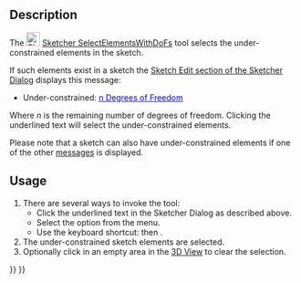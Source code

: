 <languages/>
<translate>

<!--T:7-->
{{Docnav
|[[Sketcher_JoinCurves|Join Curves]]
|[[Sketcher_SelectConstraints|Select Associated Constraints]]
|[[Sketcher_Workbench|Sketcher]]
|IconL=Sketcher_JoinCurves.svg
|IconR=Sketcher_SelectConstraints.svg‎
|IconC=Workbench_Sketcher.svg
}}

<!--T:1-->
{{GuiCommand
|Name=Sketcher SelectElementsWithDoFs
|MenuLocation=Sketch → Visual Helpers → Select Under-Constrained Elements
|Workbenches=[[Sketcher_Workbench|Sketcher]]
|Shortcut={{KEY|Z}} {{KEY|F}}
|Version=0.18
}}

==Description== <!--T:2-->

<!--T:3-->
The [[Image:Sketcher_SelectElementsWithDoFs.svg|24px]] [[Sketcher_SelectElementsWithDoFs|Sketcher SelectElementsWithDoFs]] tool selects the under-constrained elements in the sketch.

<!--T:15-->
If such elements exist in a sketch the [[Sketcher_Dialog#Sketch_Edit|Sketch Edit section of the Sketcher Dialog]] displays this message:
* Under-constrained: <span style="color:blue;text-decoration:underline;">n Degrees of Freedom</span>
Where ''n'' is the remaining number of degrees of freedom. Clicking the underlined text will select the under-constrained elements.

<!--T:16-->
Please note that a sketch can also have under-constrained elements if one of the other [[Sketcher_Dialog#Sketch_Edit|messages]] is displayed.

==Usage== <!--T:4-->

<!--T:17-->
# There are several ways to invoke the tool:
#* Click the underlined text in the Sketcher Dialog as described above.
#* Select the {{MenuCommand|Sketch → Visual Helpers → [[Image:Sketcher_SelectElementsWithDoFs.svg|16px]] Select Under-Constrained Elements}} option from the menu.
#* Use the keyboard shortcut: {{KEY|Z}} then {{KEY|F}}.
# The under-constrained sketch elements are selected.
# Optionally click in an empty area in the [[3D_View|3D View]] to clear the selection.


<!--T:8-->
{{Docnav
|[[Sketcher_JoinCurves|Join Curves]]
|[[Sketcher_SelectConstraints|Select Associated Constraints]]
|[[Sketcher_Workbench|Sketcher]]
|IconL=Sketcher_JoinCurves.svg
|IconR=Sketcher_SelectConstraints.svg‎
|IconC=Workbench_Sketcher.svg
}}

</translate>
{{Sketcher_Tools_navi{{#translation:}}}}
{{Userdocnavi{{#translation:}}}}